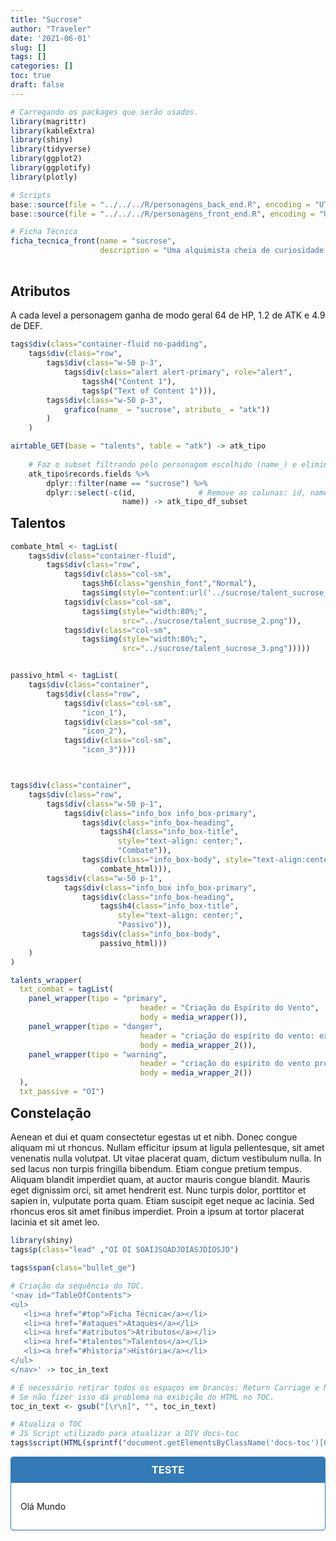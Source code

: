 ```yaml
---
title: "Sucrose"
author: "Traveler"
date: '2021-06-01'
slug: []
tags: []
categories: []
toc: true
draft: false
---
```


<head>
<script src="https://kit.fontawesome.com/d96daba58a.js" crossorigin="anonymous"></script>
</head>


```r

# Carregando os packages que serão usados.
library(magrittr)
library(kableExtra)
library(shiny)
library(tidyverse)
library(ggplot2)
library(ggplotify)
library(plotly)

# Scripts
base::source(file = "../../../R/personagens_back_end.R", encoding = "UTF-8")
base::source(file = "../../../R/personagens_front_end.R", encoding = "UTF-8")
```

<style>

.bullet_ge {
  background: url('bullets_1.svg');
  height: 50px;
  width: 50px;
  display: block;
}
</style>

<style>
.info_box {
    margin-bottom: 20px;
    background-color: #fff;
    border: 1px solid transparent;
    border-radius: 4px;
    -webkit-box-shadow: 0 1px 1px rgb(0 0 0 / 5%);
    box-shadow: 0 1px 1px rgb(0 0 0 / 5%);
}
.info_box-primary {
    border-color: #337ab7;
}
.info_box-heading {
    padding: 10px 15px;
    border-bottom: 1px solid transparent;
    border-top-left-radius: 3px;
    border-top-right-radius: 3px;
}

.info_box-primary>.info_box-heading {
    color: #fff;
    background-color: #337ab7;
    border-color: #337ab7;
}

.info_box-title {
    margin-top: 0;
    margin-bottom: 0;
    color: inherit;
}

.info_box-body {
    padding: 15px;
}
</style>

```r
# Ficha Técnica
ficha_tecnica_front(name = "sucrose",
                    description = "Uma alquimista cheia de curiosidade sobre todas as coisas. Ela pesquisa bioalquimia.")
```

<br>

<a name="atributos"><h2 style="padding-top: 60px; margin-top: -60px;" class="genshin_font">Atributos</h2></a>

A cada level a personagem ganha de modo geral 64 de HP, 1.2 de ATK e 4.9 de DEF.

```r

tags$div(class="container-fluid no-padding",
    tags$div(class="row",
        tags$div(class="w-50 p-3",
            tags$div(class="alert alert-primary", role="alert",
                tags$h4("Content 1"),
                tags$p("Text of Content 1"))),
        tags$div(class="w-50 p-3",
            grafico(name_ = "sucrose", atributo_ = "atk"))
        )
    )
```

```r

airtable_GET(base = "talents", table = "atk") -> atk_tipo
    
    # Faz o subset filtrando pelo personagem escolhido (name_) e elimina colunas não necessárias.
    atk_tipo$records.fields %>%
        dplyr::filter(name == "sucrose") %>%
        dplyr::select(-c(id,              # Remove as colunas: id, name, description_en e descriotion_pt
                         name)) -> atk_tipo_df_subset

```

<a name="talentos"><h2 style="padding-top: 60px; margin-top: -60px;" class="genshin_font">Talentos</h2></a>

```r

combate_html <- tagList(
    tags$div(class="container-fluid",
        tags$div(class="row",
            tags$div(class="col-sm",
                tags$h6(class="genshin_font","Normal"),
                tags$img(style="content:url('../sucrose/talent_sucrose_1.png'); width:80%;")),
            tags$div(class="col-sm",
                tags$img(style="width:80%;",
                         src="../sucrose/talent_sucrose_2.png")),
            tags$div(class="col-sm",
                tags$img(style="width:80%;",
                         src="../sucrose/talent_sucrose_3.png")))))


passivo_html <- tagList(
    tags$div(class="container",
        tags$div(class="row",
            tags$div(class="col-sm",
                "icon_1"),
            tags$div(class="col-sm",
                "icon_2"),
            tags$div(class="col-sm",
                "icon_3"))))



tags$div(class="container",
    tags$div(class="row",
        tags$div(class="w-50 p-1",
            tags$div(class="info_box info_box-primary",
                tags$div(class="info_box-heading",
                    tags$h4(class="info_box-title",
                        style="text-align: center;",
                        "Combate")),
                tags$div(class="info_box-body", style="text-align:center",
                    combate_html))),
        tags$div(class="w-50 p-1",
            tags$div(class="info_box info_box-primary",
                tags$div(class="info_box-heading",
                    tags$h4(class="info_box-title",
                        style="text-align: center;",
                        "Passivo")),
                tags$div(class="info_box-body",
                    passivo_html)))
    )
)
```






```r

talents_wrapper(
  txt_combat = tagList(
    panel_wrapper(tipo = "primary",
                             header = "Criação do Espírito do Vento",
                             body = media_wrapper()),
    panel_wrapper(tipo = "danger",
                             header = "criação do espírito do vento: experimento 6308",
                             body = media_wrapper_2()),
    panel_wrapper(tipo = "warning",
                             header = "criação do espírito do vento proibido: Isomorfismo tipo 75-II",
                             body = media_wrapper_2())
  ),
  txt_passive = "OI")
```


<a name="constelacao"><h2 style="padding-top: 60px; margin-top: -60px;">Constelação</h2></a>




Aenean et dui et quam consectetur egestas ut et nibh. Donec congue aliquam mi ut rhoncus. Nullam efficitur ipsum at ligula pellentesque, sit amet venenatis nulla volutpat. Ut vitae placerat quam, dictum vestibulum nulla. In sed lacus non turpis fringilla bibendum. Etiam congue pretium tempus. Aliquam blandit imperdiet quam, at auctor mauris congue blandit. Mauris eget dignissim orci, sit amet hendrerit est. Nunc turpis dolor, porttitor et sapien in, vulputate porta quam. Etiam suscipit eget neque ac lacinia. Sed rhoncus eros sit amet finibus imperdiet. Proin a ipsum at tortor placerat lacinia et sit amet leo.


```r
library(shiny)
tags$p(class="lead" ,"OI OI SOAIJSOADJOIASJDIOSJD")
```



```r
tags$span(class="bullet_ge")
```


```r
# Criação da sequência do TOC.
'<nav id="TableOfContents">
<ul>
   <li><a href="#top">Ficha Técnica</a></li>
   <li><a href="#ataques">Ataques</a></li>
   <li><a href="#atributos">Atributos</a></li>
   <li><a href="#talentos">Talentos</a></li>
   <li><a href="#historia">História</a></li>
</ul>
</nav>' -> toc_in_text

# É necessário retirar todos os espaços em brancos: Return Carriage e Nova linhas.
# Se não fizer isso dá problema na exibição do HTML no TOC.
toc_in_text <- gsub("[\r\n]", "", toc_in_text)

# Atualiza o TOC
# JS Script utilizado para atualizar a DIV docs-toc
tags$script(HTML(sprintf("document.getElementsByClassName('docs-toc')[0].innerHTML = '%s';", toc_in_text)))
```

<div class="info_box info_box-primary">
<div class="info_box-heading">
<h3 class="info_box-title" style="text-align: center;">TESTE</h3>
</div>
<div class="info_box-body">
<p>Olá Mundo</p>
</div>
</div>